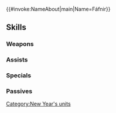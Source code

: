 {{#invoke:NameAbout|main|Name=Fáfnir}}{{HeroPage Tabs}}
{{Hero Infobox
|Name=Fáfnir
|Title=Fresh Ambition
|WeaponType=Red Dagger
|MoveType=Cavalry
|Origin=Fire Emblem Heroes
|Gender=Male
|actorEN=Griffin Puatu
|actorJP=加藤和樹
|artist=ニジハヤシ
|additionDate=December 28, 2021
|releaseDate=January 1, 2022
|cv1=0
|cv2=500200
|TagID=年明ファフニール
|InternalID=752
|Properties=special,mask,hat,tiara,specRate_202502
|description=The king of Niðavellir, realm of the dvergar. He has come clad in a kimono to celebrate the coming of the new year with Askr.
}}
{{Stats Page
|Lv1HP=18|Lv1ATK=10|Lv1SPD=9|Lv1DEF=7|Lv1RES=3
|GRHP=50|GRATK=75|GRSPD=70|GRDEF=55|GRRES=30
}}
==Skills==
===Weapons===
{{Weapons Table
|weapon1=Iron Dagger
|weapon1Default=1
|weapon1Unlock=1
|weapon2=Steel Dagger
|weapon2Default=2
|weapon2Unlock=2
|weapon3=Silver Dagger
|weapon3Default=4
|weapon3Unlock=3
|weapon4=Niðavellir Sprig
|weapon4Default=5
|weapon4Unlock=5
}}
===Assists===
{{Assists Table}}
===Specials===
{{Specials Table
|special1=Night Sky
|special1Default=4
|special1Unlock=3
|special2=Glimmer
|special2Unlock=4
}}
===Passives===
{{Passives Table
|passiveA1=Atk/Spd Solo 1
|passiveA2=Atk/Spd Solo 2
|passiveA3=Atk/Spd Solo 3
|passiveA4=Atk/Spd Solo 4
|passiveA1Unlock=2
|passiveA2Unlock=3
|passiveA3Unlock=4
|passiveA4Unlock=5
|passiveB1=Disarm Trap 1
|passiveB2=Disarm Trap 2
|passiveB3=Disarm Trap 3
|passiveB1Unlock=1
|passiveB2Unlock=2
|passiveB3Unlock=4
|passiveC1=Rouse Atk/Def 1
|passiveC2=Rouse Atk/Def 2
|passiveC3=Rouse Atk/Def 3
|passiveC4=Rouse Atk/Def 4
|passiveC1Unlock=2
|passiveC2Unlock=3
|passiveC3Unlock=4
|passiveC4Unlock=5
}}
{{Heroes Navbox}}
[[Category:New Year's units]]